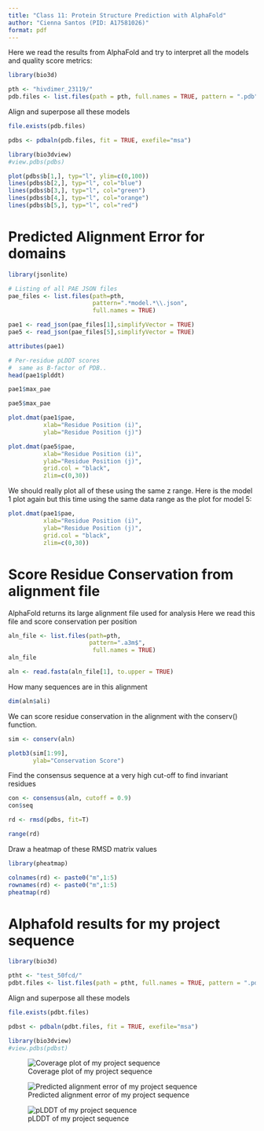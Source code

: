 ```yaml
---
title: "Class 11: Protein Structure Prediction with AlphaFold"
author: "Cienna Santos (PID: A17581026)"
format: pdf
---
```


Here we read the results from AlphaFold and try to interpret all the models and quality score metrics:

```r
library(bio3d)

pth <- "hivdimer_23119/"
pdb.files <- list.files(path = pth, full.names = TRUE, pattern = ".pdb")
```

Align and superpose all these models

```r
file.exists(pdb.files)
```

```r
pdbs <- pdbaln(pdb.files, fit = TRUE, exefile="msa")
```

```r
library(bio3dview)
#view.pdbs(pdbs)
```

```r
plot(pdbs$b[1,], typ="l", ylim=c(0,100))
lines(pdbs$b[2,], typ="l", col="blue")
lines(pdbs$b[3,], typ="l", col="green")
lines(pdbs$b[4,], typ="l", col="orange")
lines(pdbs$b[5,], typ="l", col="red")
```

# Predicted Alignment Error for domains

```r
library(jsonlite)

# Listing of all PAE JSON files
pae_files <- list.files(path=pth,
                        pattern=".*model.*\\.json",
                        full.names = TRUE)
```

```r
pae1 <- read_json(pae_files[1],simplifyVector = TRUE)
pae5 <- read_json(pae_files[5],simplifyVector = TRUE)

attributes(pae1)
```

```r
# Per-residue pLDDT scores 
#  same as B-factor of PDB..
head(pae1$plddt) 
```

```r
pae1$max_pae
```

```r
pae5$max_pae
```

```r
plot.dmat(pae1$pae, 
          xlab="Residue Position (i)",
          ylab="Residue Position (j)")
```

```r
plot.dmat(pae5$pae, 
          xlab="Residue Position (i)",
          ylab="Residue Position (j)",
          grid.col = "black",
          zlim=c(0,30))
```

We should really plot all of these using the same z range. Here is the model 1 plot again but this time using the same data range as the plot for model 5:

```r
plot.dmat(pae1$pae, 
          xlab="Residue Position (i)",
          ylab="Residue Position (j)",
          grid.col = "black",
          zlim=c(0,30))
```

# Score Residue Conservation from alignment file

AlphaFold returns its large alignment file used for analysis
Here we read this file and score conservation per position

```r
aln_file <- list.files(path=pth,
                       pattern=".a3m$",
                        full.names = TRUE)
aln_file
```

```r
aln <- read.fasta(aln_file[1], to.upper = TRUE)
```

How many sequences are in this alignment

```r
dim(aln$ali)
```

We can score residue conservation in the alignment with the conserv() function.

```r
sim <- conserv(aln)
```

```r
plotb3(sim[1:99],
       ylab="Conservation Score")
```

Find the consensus sequence at a very high cut-off to find invariant residues

```r
con <- consensus(aln, cutoff = 0.9)
con$seq
```

```r
rd <- rmsd(pdbs, fit=T)
```

```r
range(rd)
```

Draw a heatmap of these RMSD matrix values

```r
library(pheatmap)

colnames(rd) <- paste0("m",1:5)
rownames(rd) <- paste0("m",1:5)
pheatmap(rd)
```

# Alphafold results for my project sequence

```r
library(bio3d)

ptht <- "test_50fcd/"
pdbt.files <- list.files(path = ptht, full.names = TRUE, pattern = ".pdb")
```

Align and superpose all these models

```r
file.exists(pdbt.files)
```

```r
pdbst <- pdbaln(pdbt.files, fit = TRUE, exefile="msa")
```

```r
library(bio3dview)
#view.pdbs(pdbst)
```

![Coverage plot of my project sequence](test_50fcd/test_50fcd_coverage.png)

![Predicted alignment error of my project sequence](test_50fcd/test_50fcd_pae.png)

![pLDDT of my project sequence](test_50fcd/test_50fcd_plddt.png)

